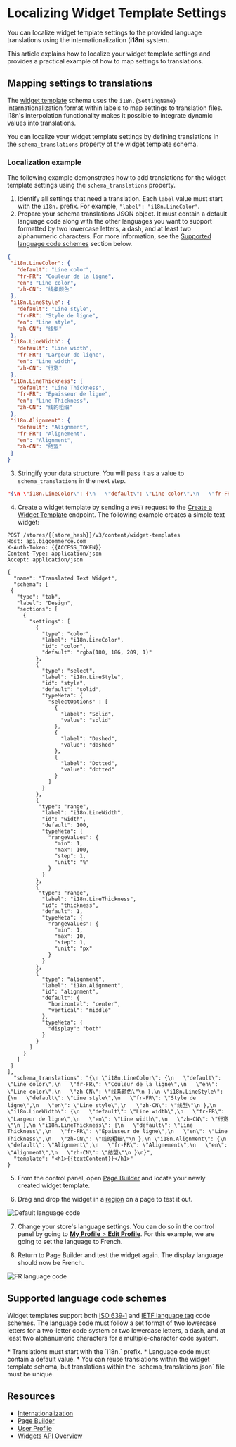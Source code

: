 # Localizing Widget Template Settings



You can localize widget template settings to the provided language translations using the internationalization (**i18n**) system.

This article explains how to localize your widget template settings and provides a practical example of how to map settings to translations. 

## Mapping settings to translations

The [widget template](/docs/rest-content/widgets/widget-template#get-all-widget-templates) schema uses the `i18n.{SettingName}` internationalization format within labels to map settings to translation files. i18n's interpolation functionality makes it possible to integrate dynamic values into translations.

You can localize your widget template settings by defining translations in the `schema_translations` property of the widget template schema. 

### Localization example

The following example demonstrates how to add translations for the widget template settings using the `schema_translations` property. 

1. Identify all settings that need a translation. Each `label` value must start with the `i18n.` prefix. For example, `"label": "i18n.LineColor"`.
2. Prepare your schema translations JSON object. It must contain a default language code along with the other languages you want to support formatted by two lowercase letters, a dash, and at least two alphanumeric characters. For more information, see the [Supported language code schemes](#supported-language-code-schemes) section below.

```json filename="Schema translations example" showLineNumbers copy
{
 "i18n.LineColor": {
   "default": "Line color",
   "fr-FR": "Couleur de la ligne",
   "en": "Line color",
   "zh-CN": "线条颜色"
 },
 "i18n.LineStyle": {
   "default": "Line style",
   "fr-FR": "Style de ligne",
   "en": "Line style",
   "zh-CN": "线型"
 },
 "i18n.LineWidth": {
   "default": "Line width",
   "fr-FR": "Largeur de ligne",
   "en": "Line width",
   "zh-CN": "行宽"
 },
 "i18n.LineThickness": {
   "default": "Line Thickness",
   "fr-FR": "Épaisseur de ligne",
   "en": "Line Thickness",
   "zh-CN": "线的粗细"
 },
 "i18n.Alignment": {
   "default": "Alignment",
   "fr-FR": "Alignement",
   "en": "Alignment",
   "zh-CN": "结盟"
 }
}
```

3. Stringify your data structure. You will pass it as a value to `schema_translations` in the next step.

```json filename="Stringified schema translations" showLineNumbers copy
"{\n \"i18n.LineColor\": {\n   \"default\": \"Line color\",\n   \"fr-FR\": \"Couleur de la ligne\",\n   \"en\": \"Line color\",\n   \"zh-CN\": \"线条颜色\"\n },\n \"i18n.LineStyle\": {\n   \"default\": \"Line style\",\n   \"fr-FR\": \"Style de ligne\",\n   \"en\": \"Line style\",\n   \"zh-CN\": \"线型\"\n },\n \"i18n.LineWidth\": {\n   \"default\": \"Line width\",\n   \"fr-FR\": \"Largeur de ligne\",\n   \"en\": \"Line width\",\n   \"zh-CN\": \"行宽\"\n },\n \"i18n.LineThickness\": {\n   \"default\": \"Line Thickness\",\n   \"fr-FR\": \"Épaisseur de ligne\",\n   \"en\": \"Line Thickness\",\n   \"zh-CN\": \"线的粗细\"\n },\n \"i18n.Alignment\": {\n   \"default\": \"Alignment\",\n   \"fr-FR\": \"Alignement\",\n   \"en\": \"Alignment\",\n   \"zh-CN\": \"结盟\"\n }\n}"
```

4. Create a widget template by sending a `POST` request to the [Create a Widget Template](/docs/rest-content/widgets/widget-template#create-a-widget-template) endpoint. The following example creates a simple text widget:

```http filename="Example request: Create a widget template" showLineNumbers copy
POST /stores/{{store_hash}}/v3/content/widget-templates
Host: api.bigcommerce.com
X-Auth-Token: {{ACCESS_TOKEN}}
Content-Type: application/json
Accept: application/json

{
  "name": "Translated Text Widget",
  "schema": [
 {
   "type": "tab",
   "label": "Design",
   "sections": [
     {
       "settings": [
         {
           "type": "color",
           "label": "i18n.LineColor",
           "id": "color",
           "default": "rgba(180, 186, 209, 1)"
         },
         {
           "type": "select",
           "label": "i18n.LineStyle",
           "id": "style",
           "default": "solid",
           "typeMeta": {
             "selectOptions" : [
               {
                 "label": "Solid",
                 "value": "solid"
               },
               {
                 "label": "Dashed",
                 "value": "dashed"
               },
               {
                 "label": "Dotted",
                 "value": "dotted"
               }
             ]
           }
         },
         {
          "type": "range",
           "label": "i18n.LineWidth",
           "id": "width",
           "default": 100,
           "typeMeta": {
             "rangeValues": {
               "min": 1,
               "max": 100,
               "step": 1,
               "unit": "%"
             }
           }
         },
         {
          "type": "range",
           "label": "i18n.LineThickness",
           "id": "thickness",
           "default": 1,
           "typeMeta": {
             "rangeValues": {
               "min": 1,
               "max": 10,
               "step": 1,
               "unit": "px"
             }
           }
         },
         {
           "type": "alignment",
           "label": "i18n.Alignment",
           "id": "alignment",
           "default": {
             "horizontal": "center",
             "vertical": "middle"
           },
           "typeMeta": {
             "display": "both"
           }
         }
       ]
     }
   ]
 }
],
  "schema_translations": "{\n \"i18n.LineColor\": {\n   \"default\": \"Line color\",\n   \"fr-FR\": \"Couleur de la ligne\",\n   \"en\": \"Line color\",\n   \"zh-CN\": \"线条颜色\"\n },\n \"i18n.LineStyle\": {\n   \"default\": \"Line style\",\n   \"fr-FR\": \"Style de ligne\",\n   \"en\": \"Line style\",\n   \"zh-CN\": \"线型\"\n },\n \"i18n.LineWidth\": {\n   \"default\": \"Line width\",\n   \"fr-FR\": \"Largeur de ligne\",\n   \"en\": \"Line width\",\n   \"zh-CN\": \"行宽\"\n },\n \"i18n.LineThickness\": {\n   \"default\": \"Line Thickness\",\n   \"fr-FR\": \"Épaisseur de ligne\",\n   \"en\": \"Line Thickness\",\n   \"zh-CN\": \"线的粗细\"\n },\n \"i18n.Alignment\": {\n   \"default\": \"Alignment\",\n   \"fr-FR\": \"Alignement\",\n   \"en\": \"Alignment\",\n   \"zh-CN\": \"结盟\"\n }\n}",
  "template": "<h1>{{textContent}}</h1>"
}
```

5. From the control panel, open [Page Builder](/stencil-docs/page-builder/page-builder-overview) and locate your newly created widget template.

6. Drag and drop the widget in a [region](/api-docs/store-management/widgets/overview#regions) on a page to test it out.

![Default language code](https://storage.googleapis.com/bigcommerce-production-dev-center/images/01-Localizing%20Widget%20Template%20Settings.png "Default language code")

7. Change your store's language settings. You can do so in the control panel by going to [**My Profile** > **Edit Profile**](http://login.bigcommerce.com/deep-links/user-settings/profile). For this example, we are going to set the language to French.

8. Return to Page Builder and test the widget again. The display language should now be French.

![FR language code](https://storage.googleapis.com/bigcommerce-production-dev-center/images/03-Localizing%20Widget%20Template%20Settings.png "FR language code")

## Supported language code schemes 

Widget templates support both [ISO 639‑1](https://en.wikipedia.org/wiki/ISO_639-1) and [IETF language tag](https://en.wikipedia.org/wiki/IETF_language_tag) code schemes. The language code must follow a set format of two lowercase letters for a two-letter code system or two lowercase letters, a dash, and at least two alphanumeric characters for a multiple-character code system.

<Callout type="info">
  * Translations must start with the `i18n.` prefix.
  * Language code must contain a default value.
  * You can reuse translations within the widget template schema, but translations within the `schema_translations.json` file must be unique.
</Callout>


## Resources

- [Internationalization](https://developer.mozilla.org/en-US/docs/Mozilla/Add-ons/WebExtensions/Internationalization)
- [Page Builder](https://support.bigcommerce.com/s/article/Page-Builder?language=en_US)
- [User Profile](https://support.bigcommerce.com/s/article/User-Profile?language=en_US)
- [Widgets API Overview](/api-docs/store-management/widgets/overview)
